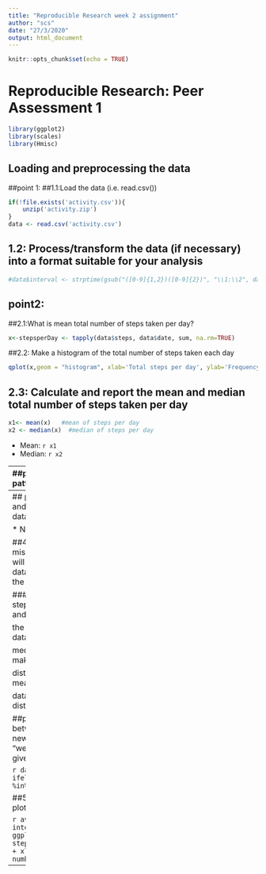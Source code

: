 ```yaml
---
title: "Reproducible Research week 2 assignment"
author: "scs"
date: "27/3/2020"
output: html_document
---
```


```r
knitr::opts_chunk$set(echo = TRUE)
```


# Reproducible Research: Peer Assessment 1

```r
library(ggplot2)
library(scales)
library(Hmisc)
```

## Loading and preprocessing the data
##point 1:
##1.1:Load the data (i.e. read.csv())
```r
if(!file.exists('activity.csv')){
    unzip('activity.zip')
}
data <- read.csv('activity.csv')
```
## 1.2: Process/transform the data (if necessary) into a format suitable for your analysis
```r
#data$interval <- strptime(gsub("([0-9]{1,2})([0-9]{2})", "\\1:\\2", data$interval), format='%H:%M')
```

## point2:
##2.1:What is mean total number of steps taken per day?
```r
x<-stepsperDay <- tapply(data$steps, data$date, sum, na.rm=TRUE)
```

##2.2: Make a histogram of the total number of steps taken each day
```r
qplot(x,geom = "histogram", xlab='Total steps per day', ylab='Frequency using binwith 500', binwidth=500)
```

## 2.3: Calculate and report the mean and median total number of steps taken per day
```r
x1<- mean(x)   #mean of steps per day
x2 <- median(x)  #median of steps per day

```
* Mean: `r x1`
* Median:  `r x2`

-----
##point3:What is the average daily activity pattern?
##3.1: to make time series plot
```r
x3<- aggregate(x=list(meanSteps=data$steps), by=list(interval=data$interval), FUN=mean, na.rm=TRUE) #average steps per time block

ggplot(data=x3, aes(x=interval, y=meanSteps)) +
    geom_line() +
    xlab("5-minute interval") +
    ylab("average number of steps taken") 
```
* Average Steps per time Block:`r x3`

## 3.2: Which 5-minute interval, on average across all the days in the dataset, contains the maximum number of steps?
```r
x4<-maxsteps <- which.max(x3$meanSteps)

x5 <-  gsub("([0-9]{1,2})([0-9]{2})", "\\1:\\2", x3[x4,'interval'])  #time for max steps

```

* Max no. of  Steps at: `r x5`

----
## point4:Imputing missing values
##4.1:Calculate and report the total number of missing values in the dataset 
```r
missingvalues<- length(which(is.na(data$steps))) # number of missing values
```

* Number of missing values: `r missingvalues`

##4.2: Devise a strategy for filling in all of the missing values in the dataset.
#The missing values will be replaced by mean.
## 4.3:Create a new dataset that is equal to the original dataset but with the missing data filled in.
```r
data_imputed <- data
data_imputed$steps<-impute(data$steps, fun=mean) 
```

##### 4.4: Make a histogram of the total number of steps taken each day.Calculate and report the mean and median total number of steps taken per day. 
```r
x6<-stepsperday_imputed <- tapply(data_imputed$steps, data_imputed$date, sum)
qplot(x6,geom="histogram", xlab='Total steps per day (Imputed)', ylab='Frequency using binwith 500', binwidth=500)
#calculation of mean and median of the imputed data
x7<-Meanofimputeddata <- mean(x6)
x8<-Medianofimputeddata <- median(x6)
```
* Mean (Imputed): `r x7`
* Median (Imputed):  `r x8`
Mean and median of the imputed data differ from the mean and median of

the original data (datawith out imputing). Imputed data mean and 

median are same. The impact of imputing is that it make the 

distribution of the imputed data symmetric. The mean of the original 

data was less than its median. It makes the distribution negatively skewed.

##point5: Are there differences in activity patterns between weekdays and weekends?
##5.1 :Create a new factor variable in the dataset with two levels – “weekday” and “weekend” indicating whether a given date is a weekday or weekend day.

```r
data_imputed$dateType <-  ifelse(as.POSIXlt(activityDataImputed$date)$wday %in% c(0,6), 'weekend', 'weekday')
```

##5.2: Make a panel plot containing a time series plot

```r
averageddata_imputed <- aggregate(steps ~ interval + dateType, data=data_imputed, mean)
ggplot(averageddata_imputed, aes(interval, steps)) + 
    geom_line() + 
    facet_grid(dateType ~ .) +
    xlab("5-minute interval") + 
    ylab("avarage number of steps")
```

----
